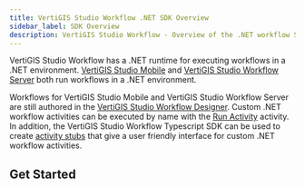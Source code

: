 ```yaml
---
title: VertiGIS Studio Workflow .NET SDK Overview
sidebar_label: SDK Overview
description: VertiGIS Studio Workflow - Overview of the .NET workflow SDK
---
```



VertiGIS Studio Workflow has a .NET runtime for executing workflows in a .NET environment. [VertiGIS Studio Mobile](https://docs.vertigisstudio.com/mobileviewer/) and [VertiGIS Studio Workflow Server](https://docs.vertigisstudio.com/workflow/latest/help/Default.htm#wf5/help/server-workflows.htm) both run workflows in a .NET environment.

Workflows for VertiGIS Studio Mobile and VertiGIS Studio Workflow Server are still authored in the [VertiGIS Studio Workflow Designer](https://apps.vertigisstudio.com/workflow/designer/). Custom .NET workflow activities can be executed by name with the [Run Activity](https://docs.vertigisstudio.com/workflow/latest/help/Default.htm#wf5/help/activities/run-activity.htm) activity. In addition, the VertiGIS Studio Workflow Typescript SDK can be used to create [activity stubs](sdk-net-register-activities.mdx) that give a user friendly interface for custom .NET workflow activities.

<SdkLimitationsWarning />

## Get Started

<UseCaseContainer>
    <UseCaseCard
        title="Create an Activity for VertiGIS Studio Mobile"
        description="Create a custom activity in VertiGIS Studio Mobile"
        link={useBaseUrl("docs/workflow/sdk-mobile-create-activity")}
    />
    <UseCaseCard
        title="Create an Activity for VertiGIS Studio Workflow Server"
        description="Create a custom activity in VertiGIS Studio Workflow Server"
        link={useBaseUrl("docs/workflow/sdk-server-create-activity")}
    />
</UseCaseContainer>
